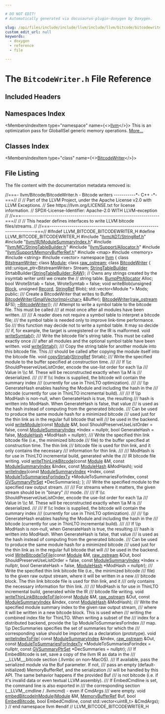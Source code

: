 ```yaml
---

# DO NOT EDIT!
# Automatically generated via docusaurus-plugin-doxygen by Doxygen.

slug: /api/files/include/include/llvm/include/llvm/bitcode/bitcodewriter-h
custom_edit_url: null
keywords:
  - doxygen
  - reference
  - file

---
```





# The `BitcodeWriter.h` File Reference

<DoxygenPage pluginConfig={pluginConfig}>



## Included Headers

<IncludesList>
<IncludesListItem
  filePath="llvm/ADT/StringRef.h"
  permalink="/docs/api/files/include/include/llvm/include/llvm/adt/stringref-h"
  isLocal="true" />
<IncludesListItem
  filePath="llvm/IR/ModuleSummaryIndex.h"
  permalink="/docs/api/files/include/include/llvm/include/llvm/ir/modulesummaryindex-h"
  isLocal="true" />
<IncludesListItem
  filePath="llvm/MC/StringTableBuilder.h"
  permalink="/docs/api/files/include/include/llvm/include/llvm/mc/stringtablebuilder-h"
  isLocal="true" />
<IncludesListItem
  filePath="llvm/Support/Allocator.h"
  permalink="/docs/api/files/include/include/llvm/include/llvm/support/allocator-h"
  isLocal="true" />
<IncludesListItem
  filePath="llvm/Support/MemoryBufferRef.h"
  permalink="/docs/api/files/include/include/llvm/include/llvm/support/memorybufferref-h"
  isLocal="true" />
<IncludesListItem
  filePath="map"
  permalink=""
  isLocal="false" />
<IncludesListItem
  filePath="memory"
  permalink=""
  isLocal="false" />
<IncludesListItem
  filePath="string"
  permalink=""
  isLocal="false" />
<IncludesListItem
  filePath="vector"
  permalink=""
  isLocal="false" />
</IncludesList>

## Namespaces Index

<MembersIndex>

<MembersIndexItem
  type="namespace"
  name={<><a href="/docs/api/namespaces/llvm">llvm</a></>}>
This is an optimization pass for GlobalISel generic memory operations. <a href="/docs/api/namespaces/llvm/#details">More...</a>
</MembersIndexItem>

</MembersIndex>

## Classes Index

<MembersIndex>

<MembersIndexItem
  type="class"
  name={<><a href="/docs/api/classes/llvm/bitcodewriter">BitcodeWriter</a></>}>
</MembersIndexItem>

</MembersIndex>


## File Listing

The file content with the documentation metadata removed is:

<ProgramListing>

<Link id="l00001" /><CodeLine lineNumber="1"><Highlight kind="comment">//===- llvm/Bitcode/BitcodeWriter.h - Bitcode writers -----------&#42;- C++ -&#42;-===//</Highlight><Highlight kind="normal"></Highlight></CodeLine>
<Link id="l00002" /><CodeLine lineNumber="2"><Highlight kind="normal"></Highlight><Highlight kind="comment">//</Highlight><Highlight kind="normal"></Highlight></CodeLine>
<Link id="l00003" /><CodeLine lineNumber="3"><Highlight kind="normal"></Highlight><Highlight kind="comment">// Part of the LLVM Project, under the Apache License v2.0 with LLVM Exceptions.</Highlight><Highlight kind="normal"></Highlight></CodeLine>
<Link id="l00004" /><CodeLine lineNumber="4"><Highlight kind="normal"></Highlight><Highlight kind="comment">// See https://llvm.org/LICENSE.txt for license information.</Highlight><Highlight kind="normal"></Highlight></CodeLine>
<Link id="l00005" /><CodeLine lineNumber="5"><Highlight kind="normal"></Highlight><Highlight kind="comment">// SPDX-License-Identifier: Apache-2.0 WITH LLVM-exception</Highlight><Highlight kind="normal"></Highlight></CodeLine>
<Link id="l00006" /><CodeLine lineNumber="6"><Highlight kind="normal"></Highlight><Highlight kind="comment">//</Highlight><Highlight kind="normal"></Highlight></CodeLine>
<Link id="l00007" /><CodeLine lineNumber="7"><Highlight kind="normal"></Highlight><Highlight kind="comment">//===----------------------------------------------------------------------===//</Highlight><Highlight kind="normal"></Highlight></CodeLine>
<Link id="l00008" /><CodeLine lineNumber="8"><Highlight kind="normal"></Highlight><Highlight kind="comment">//</Highlight><Highlight kind="normal"></Highlight></CodeLine>
<Link id="l00009" /><CodeLine lineNumber="9"><Highlight kind="normal"></Highlight><Highlight kind="comment">// This header defines interfaces to write LLVM bitcode files/streams.</Highlight><Highlight kind="normal"></Highlight></CodeLine>
<Link id="l00010" /><CodeLine lineNumber="10"><Highlight kind="normal"></Highlight><Highlight kind="comment">//</Highlight><Highlight kind="normal"></Highlight></CodeLine>
<Link id="l00011" /><CodeLine lineNumber="11"><Highlight kind="normal"></Highlight><Highlight kind="comment">//===----------------------------------------------------------------------===//</Highlight><Highlight kind="normal"></Highlight></CodeLine>
<Link id="l00012" /><CodeLine lineNumber="12"><Highlight kind="normal"></Highlight></CodeLine>
<Link id="l00013" /><CodeLine lineNumber="13"><Highlight kind="normal"></Highlight><Highlight kind="preprocessor">#ifndef LLVM&#95;BITCODE&#95;BITCODEWRITER&#95;H</Highlight><Highlight kind="normal"></Highlight></CodeLine>
<Link id="l00014" /><CodeLine lineNumber="14"><Highlight kind="normal"></Highlight><Highlight kind="preprocessor">#define LLVM&#95;BITCODE&#95;BITCODEWRITER&#95;H</Highlight><Highlight kind="normal"></Highlight></CodeLine>
<Link id="l00015" /><CodeLine lineNumber="15"><Highlight kind="normal"></Highlight></CodeLine>
<Link id="l00016" /><CodeLine lineNumber="16"><Highlight kind="normal"></Highlight><Highlight kind="preprocessor">#include &quot;<a href="/docs/api/files/include/include/llvm/include/llvm/adt/stringref-h">llvm/ADT/StringRef.h</a>&quot;</Highlight><Highlight kind="normal"></Highlight></CodeLine>
<Link id="l00017" /><CodeLine lineNumber="17"><Highlight kind="normal"></Highlight><Highlight kind="preprocessor">#include &quot;<a href="/docs/api/files/include/include/llvm/include/llvm/ir/modulesummaryindex-h">llvm/IR/ModuleSummaryIndex.h</a>&quot;</Highlight><Highlight kind="normal"></Highlight></CodeLine>
<Link id="l00018" /><CodeLine lineNumber="18"><Highlight kind="normal"></Highlight><Highlight kind="preprocessor">#include &quot;<a href="/docs/api/files/include/include/llvm/include/llvm/mc/stringtablebuilder-h">llvm/MC/StringTableBuilder.h</a>&quot;</Highlight><Highlight kind="normal"></Highlight></CodeLine>
<Link id="l00019" /><CodeLine lineNumber="19"><Highlight kind="normal"></Highlight><Highlight kind="preprocessor">#include &quot;<a href="/docs/api/files/include/include/llvm/include/llvm/support/allocator-h">llvm/Support/Allocator.h</a>&quot;</Highlight><Highlight kind="normal"></Highlight></CodeLine>
<Link id="l00020" /><CodeLine lineNumber="20"><Highlight kind="normal"></Highlight><Highlight kind="preprocessor">#include &quot;<a href="/docs/api/files/include/include/llvm/include/llvm/support/memorybufferref-h">llvm/Support/MemoryBufferRef.h</a>&quot;</Highlight><Highlight kind="normal"></Highlight></CodeLine>
<Link id="l00021" /><CodeLine lineNumber="21"><Highlight kind="normal"></Highlight><Highlight kind="preprocessor">#include &lt;map&gt;</Highlight><Highlight kind="normal"></Highlight></CodeLine>
<Link id="l00022" /><CodeLine lineNumber="22"><Highlight kind="normal"></Highlight><Highlight kind="preprocessor">#include &lt;memory&gt;</Highlight><Highlight kind="normal"></Highlight></CodeLine>
<Link id="l00023" /><CodeLine lineNumber="23"><Highlight kind="normal"></Highlight><Highlight kind="preprocessor">#include &lt;string&gt;</Highlight><Highlight kind="normal"></Highlight></CodeLine>
<Link id="l00024" /><CodeLine lineNumber="24"><Highlight kind="normal"></Highlight><Highlight kind="preprocessor">#include &lt;vector&gt;</Highlight><Highlight kind="normal"></Highlight></CodeLine>
<Link id="l00025" /><CodeLine lineNumber="25"><Highlight kind="normal"></Highlight></CodeLine>
<Link id="l00026" /><CodeLine lineNumber="26"><Highlight kind="normal"></Highlight><Highlight kind="keyword">namespace </Highlight><Highlight kind="normal"><a href="/docs/api/namespaces/llvm">llvm</a> &#123;</Highlight></CodeLine>
<Link id="l00027" /><CodeLine lineNumber="27"><Highlight kind="normal"></Highlight></CodeLine>
<Link id="l00028" /><CodeLine lineNumber="28"><Highlight kind="normal"></Highlight><Highlight kind="keyword">class </Highlight><Highlight kind="normal"><a href="/docs/api/classes/llvm/bitstreamwriter">BitstreamWriter</a>;</Highlight></CodeLine>
<Link id="l00029" /><CodeLine lineNumber="29"><Highlight kind="normal"></Highlight><Highlight kind="keyword">class </Highlight><Highlight kind="normal"><a href="/docs/api/classes/llvm/module">Module</a>;</Highlight></CodeLine>
<Link id="l00030" /><CodeLine lineNumber="30"><Highlight kind="normal"></Highlight><Highlight kind="keyword">class </Highlight><Highlight kind="normal"><a href="/docs/api/classes/llvm/raw-ostream">raw&#95;ostream</a>;</Highlight></CodeLine>
<Link id="l00031" /><CodeLine lineNumber="31"><Highlight kind="normal"></Highlight></CodeLine>
<Link id="l00032" /><CodeLine lineNumber="32" lineLink="/docs/api/classes/llvm/bitcodewriter"><Highlight kind="normal"></Highlight><Highlight kind="keyword">class </Highlight><Highlight kind="normal"><a href="/docs/api/classes/llvm/bitcodewriter/#aebebbee7033640e87126667a63bd2357">BitcodeWriter</a> &#123;</Highlight></CodeLine>
<Link id="l00033" /><CodeLine lineNumber="33"><Highlight kind="normal">  std::unique&#95;ptr&lt;BitstreamWriter&gt; Stream;</Highlight></CodeLine>
<Link id="l00034" /><CodeLine lineNumber="34"><Highlight kind="normal"></Highlight></CodeLine>
<Link id="l00035" /><CodeLine lineNumber="35"><Highlight kind="normal">  <a href="/docs/api/classes/llvm/stringtablebuilder">StringTableBuilder</a> StrtabBuilder&#123;<a href="/docs/api/classes/llvm/stringtablebuilder/#a58c8b5f09afd8827aed05c9a1804e73aa7276fc7b95014e9041e70e8d0bfcdc3d">StringTableBuilder::RAW</a>&#125;;</Highlight></CodeLine>
<Link id="l00036" /><CodeLine lineNumber="36"><Highlight kind="normal"></Highlight></CodeLine>
<Link id="l00037" /><CodeLine lineNumber="37"><Highlight kind="normal">  </Highlight><Highlight kind="comment">// Owns any strings created by the irsymtab writer until we create the</Highlight><Highlight kind="normal"></Highlight></CodeLine>
<Link id="l00038" /><CodeLine lineNumber="38"><Highlight kind="normal">  </Highlight><Highlight kind="comment">// string table.</Highlight><Highlight kind="normal"></Highlight></CodeLine>
<Link id="l00039" /><CodeLine lineNumber="39"><Highlight kind="normal">  <a href="/docs/api/namespaces/llvm/#a8e612822d4ba7bb36c9c79582a567108">BumpPtrAllocator</a> Alloc;</Highlight></CodeLine>
<Link id="l00040" /><CodeLine lineNumber="40"><Highlight kind="normal"></Highlight></CodeLine>
<Link id="l00041" /><CodeLine lineNumber="41"><Highlight kind="normal">  </Highlight><Highlight kind="keywordtype">bool</Highlight><Highlight kind="normal"> WroteStrtab = </Highlight><Highlight kind="keyword">false</Highlight><Highlight kind="normal">, WroteSymtab = </Highlight><Highlight kind="keyword">false</Highlight><Highlight kind="normal">;</Highlight></CodeLine>
<Link id="l00042" /><CodeLine lineNumber="42"><Highlight kind="normal"></Highlight></CodeLine>
<Link id="l00043" /><CodeLine lineNumber="43"><Highlight kind="normal">  </Highlight><Highlight kind="keywordtype">void</Highlight><Highlight kind="normal"> writeBlob(</Highlight><Highlight kind="keywordtype">unsigned</Highlight><Highlight kind="normal"> <a href="/docs/api/namespaces/llvm/#a0e00fad9c34de40b1e31f3aa6f8e024cae1e4c8c9ccd9fc39c391da4bcd093fb2">Block</a>, </Highlight><Highlight kind="keywordtype">unsigned</Highlight><Highlight kind="normal"> <a href="/docs/api/classes/llvm/record">Record</a>, <a href="/docs/api/classes/llvm/stringref">StringRef</a> Blob);</Highlight></CodeLine>
<Link id="l00044" /><CodeLine lineNumber="44"><Highlight kind="normal"></Highlight></CodeLine>
<Link id="l00045" /><CodeLine lineNumber="45"><Highlight kind="normal">  std::vector&lt;Module &#42;&gt; Mods;</Highlight></CodeLine>
<Link id="l00046" /><CodeLine lineNumber="46"><Highlight kind="normal"></Highlight></CodeLine>
<Link id="l00047" /><CodeLine lineNumber="47"><Highlight kind="normal"></Highlight><Highlight kind="keyword">public</Highlight><Highlight kind="normal">:</Highlight><Highlight kind="comment"></Highlight></CodeLine>
<Link id="l00048" /><CodeLine lineNumber="48"><Highlight kind="comment">  /// Create a BitcodeWriter that writes to Buffer.</Highlight><Highlight kind="normal"></Highlight></CodeLine>
<Link id="l00049" /><CodeLine lineNumber="49"><Highlight kind="normal">  <a href="/docs/api/classes/llvm/bitcodewriter/#aebebbee7033640e87126667a63bd2357">BitcodeWriter</a>(<a href="/docs/api/classes/llvm/smallvectorimpl">SmallVectorImpl&lt;char&gt;</a> &amp;Buffer);</Highlight></CodeLine>
<Link id="l00050" /><CodeLine lineNumber="50"><Highlight kind="normal">  <a href="/docs/api/classes/llvm/bitcodewriter/#aebebbee7033640e87126667a63bd2357">BitcodeWriter</a>(<a href="/docs/api/classes/llvm/raw-ostream">raw&#95;ostream</a> &amp;FS);</Highlight></CodeLine>
<Link id="l00051" /><CodeLine lineNumber="51"><Highlight kind="normal"></Highlight></CodeLine>
<Link id="l00052" /><CodeLine lineNumber="52"><Highlight kind="normal">  <a href="/docs/api/classes/llvm/bitcodewriter/#a99469a121e6001ddda44844fac8dfd1e">~BitcodeWriter</a>();</Highlight></CodeLine>
<Link id="l00053" /><CodeLine lineNumber="53"><Highlight kind="normal"></Highlight><Highlight kind="comment"></Highlight></CodeLine>
<Link id="l00054" /><CodeLine lineNumber="54"><Highlight kind="comment">  /// Attempt to write a symbol table to the bitcode file. This must be called</Highlight></CodeLine>
<Link id="l00055" /><CodeLine lineNumber="55"><Highlight kind="comment">  /// at most once after all modules have been written.</Highlight></CodeLine>
<Link id="l00056" /><CodeLine lineNumber="56"><Highlight kind="comment">  ///</Highlight></CodeLine>
<Link id="l00057" /><CodeLine lineNumber="57"><Highlight kind="comment">  /// A reader does not require a symbol table to interpret a bitcode file;</Highlight></CodeLine>
<Link id="l00058" /><CodeLine lineNumber="58"><Highlight kind="comment">  /// the symbol table is needed only to improve link-time performance. So</Highlight></CodeLine>
<Link id="l00059" /><CodeLine lineNumber="59"><Highlight kind="comment">  /// this function may decide not to write a symbol table. It may so decide</Highlight></CodeLine>
<Link id="l00060" /><CodeLine lineNumber="60"><Highlight kind="comment">  /// if, for example, the target is unregistered or the IR is malformed.</Highlight><Highlight kind="normal"></Highlight></CodeLine>
<Link id="l00061" /><CodeLine lineNumber="61"><Highlight kind="normal">  </Highlight><Highlight kind="keywordtype">void</Highlight><Highlight kind="normal"> <a href="/docs/api/classes/llvm/bitcodewriter/#aaaca861df948bd93da0afb6891e9d662">writeSymtab</a>();</Highlight></CodeLine>
<Link id="l00062" /><CodeLine lineNumber="62"><Highlight kind="normal"></Highlight><Highlight kind="comment"></Highlight></CodeLine>
<Link id="l00063" /><CodeLine lineNumber="63"><Highlight kind="comment">  /// Write the bitcode file&#39;s string table. This must be called exactly once</Highlight></CodeLine>
<Link id="l00064" /><CodeLine lineNumber="64"><Highlight kind="comment">  /// after all modules and the optional symbol table have been written.</Highlight><Highlight kind="normal"></Highlight></CodeLine>
<Link id="l00065" /><CodeLine lineNumber="65"><Highlight kind="normal">  </Highlight><Highlight kind="keywordtype">void</Highlight><Highlight kind="normal"> <a href="/docs/api/classes/llvm/bitcodewriter/#a8d48eebf776ab619a0174721ddd90872">writeStrtab</a>();</Highlight></CodeLine>
<Link id="l00066" /><CodeLine lineNumber="66"><Highlight kind="normal"></Highlight><Highlight kind="comment"></Highlight></CodeLine>
<Link id="l00067" /><CodeLine lineNumber="67"><Highlight kind="comment">  /// Copy the string table for another module into this bitcode file. This</Highlight></CodeLine>
<Link id="l00068" /><CodeLine lineNumber="68"><Highlight kind="comment">  /// should be called after copying the module itself into the bitcode file.</Highlight><Highlight kind="normal"></Highlight></CodeLine>
<Link id="l00069" /><CodeLine lineNumber="69"><Highlight kind="normal">  </Highlight><Highlight kind="keywordtype">void</Highlight><Highlight kind="normal"> <a href="/docs/api/classes/llvm/bitcodewriter/#a495eadc82261ad39d242b9d7e477c3e2">copyStrtab</a>(<a href="/docs/api/classes/llvm/stringref">StringRef</a> Strtab);</Highlight></CodeLine>
<Link id="l00070" /><CodeLine lineNumber="70"><Highlight kind="normal"></Highlight><Highlight kind="comment"></Highlight></CodeLine>
<Link id="l00071" /><CodeLine lineNumber="71"><Highlight kind="comment">  /// Write the specified module to the buffer specified at construction time.</Highlight></CodeLine>
<Link id="l00072" /><CodeLine lineNumber="72"><Highlight kind="comment">  ///</Highlight></CodeLine>
<Link id="l00073" /><CodeLine lineNumber="73"><Highlight kind="comment">  /// If \\c ShouldPreserveUseListOrder, encode the use-list order for each \\a</Highlight></CodeLine>
<Link id="l00074" /><CodeLine lineNumber="74"><Highlight kind="comment">  /// Value in \\c M.  These will be reconstructed exactly when \\a M is</Highlight></CodeLine>
<Link id="l00075" /><CodeLine lineNumber="75"><Highlight kind="comment">  /// deserialized.</Highlight></CodeLine>
<Link id="l00076" /><CodeLine lineNumber="76"><Highlight kind="comment">  ///</Highlight></CodeLine>
<Link id="l00077" /><CodeLine lineNumber="77"><Highlight kind="comment">  /// If \\c Index is supplied, the bitcode will contain the summary index</Highlight></CodeLine>
<Link id="l00078" /><CodeLine lineNumber="78"><Highlight kind="comment">  /// (currently for use in ThinLTO optimization).</Highlight></CodeLine>
<Link id="l00079" /><CodeLine lineNumber="79"><Highlight kind="comment">  ///</Highlight></CodeLine>
<Link id="l00080" /><CodeLine lineNumber="80"><Highlight kind="comment">  /// \\p GenerateHash enables hashing the Module and including the hash in the</Highlight></CodeLine>
<Link id="l00081" /><CodeLine lineNumber="81"><Highlight kind="comment">  /// bitcode (currently for use in ThinLTO incremental build).</Highlight></CodeLine>
<Link id="l00082" /><CodeLine lineNumber="82"><Highlight kind="comment">  ///</Highlight></CodeLine>
<Link id="l00083" /><CodeLine lineNumber="83"><Highlight kind="comment">  /// If \\p ModHash is non-null, when GenerateHash is true, the resulting</Highlight></CodeLine>
<Link id="l00084" /><CodeLine lineNumber="84"><Highlight kind="comment">  /// hash is written into ModHash. When GenerateHash is false, that value</Highlight></CodeLine>
<Link id="l00085" /><CodeLine lineNumber="85"><Highlight kind="comment">  /// is used as the hash instead of computing from the generated bitcode.</Highlight></CodeLine>
<Link id="l00086" /><CodeLine lineNumber="86"><Highlight kind="comment">  /// Can be used to produce the same module hash for a minimized bitcode</Highlight></CodeLine>
<Link id="l00087" /><CodeLine lineNumber="87"><Highlight kind="comment">  /// used just for the thin link as in the regular full bitcode that will</Highlight></CodeLine>
<Link id="l00088" /><CodeLine lineNumber="88"><Highlight kind="comment">  /// be used in the backend.</Highlight><Highlight kind="normal"></Highlight></CodeLine>
<Link id="l00089" /><CodeLine lineNumber="89"><Highlight kind="normal">  </Highlight><Highlight kind="keywordtype">void</Highlight><Highlight kind="normal"> <a href="/docs/api/classes/llvm/bitcodewriter/#acedecaa6f87d31e343286c46148e119a">writeModule</a>(</Highlight><Highlight kind="keyword">const</Highlight><Highlight kind="normal"> <a href="/docs/api/classes/llvm/module">Module</a> &amp;M, </Highlight><Highlight kind="keywordtype">bool</Highlight><Highlight kind="normal"> ShouldPreserveUseListOrder = </Highlight><Highlight kind="keyword">false</Highlight><Highlight kind="normal">,</Highlight></CodeLine>
<Link id="l00090" /><CodeLine lineNumber="90"><Highlight kind="normal">                   </Highlight><Highlight kind="keyword">const</Highlight><Highlight kind="normal"> <a href="/docs/api/classes/llvm/modulesummaryindex">ModuleSummaryIndex</a> &#42;Index = </Highlight><Highlight kind="keyword">nullptr</Highlight><Highlight kind="normal">,</Highlight></CodeLine>
<Link id="l00091" /><CodeLine lineNumber="91"><Highlight kind="normal">                   </Highlight><Highlight kind="keywordtype">bool</Highlight><Highlight kind="normal"> GenerateHash = </Highlight><Highlight kind="keyword">false</Highlight><Highlight kind="normal">, <a href="/docs/api/namespaces/llvm/#a2b53e399f7a71b096a6caef6be6ff12d">ModuleHash</a> &#42;ModHash = </Highlight><Highlight kind="keyword">nullptr</Highlight><Highlight kind="normal">);</Highlight></CodeLine>
<Link id="l00092" /><CodeLine lineNumber="92"><Highlight kind="normal"></Highlight><Highlight kind="comment"></Highlight></CodeLine>
<Link id="l00093" /><CodeLine lineNumber="93"><Highlight kind="comment">  /// Write the specified thin link bitcode file (i.e., the minimized bitcode</Highlight></CodeLine>
<Link id="l00094" /><CodeLine lineNumber="94"><Highlight kind="comment">  /// file) to the buffer specified at construction time. The thin link</Highlight></CodeLine>
<Link id="l00095" /><CodeLine lineNumber="95"><Highlight kind="comment">  /// bitcode file is used for thin link, and it only contains the necessary</Highlight></CodeLine>
<Link id="l00096" /><CodeLine lineNumber="96"><Highlight kind="comment">  /// information for thin link.</Highlight></CodeLine>
<Link id="l00097" /><CodeLine lineNumber="97"><Highlight kind="comment">  ///</Highlight></CodeLine>
<Link id="l00098" /><CodeLine lineNumber="98"><Highlight kind="comment">  /// ModHash is for use in ThinLTO incremental build, generated while the</Highlight></CodeLine>
<Link id="l00099" /><CodeLine lineNumber="99"><Highlight kind="comment">  /// IR bitcode file writing.</Highlight><Highlight kind="normal"></Highlight></CodeLine>
<Link id="l00100" /><CodeLine lineNumber="100"><Highlight kind="normal">  </Highlight><Highlight kind="keywordtype">void</Highlight><Highlight kind="normal"> <a href="/docs/api/classes/llvm/bitcodewriter/#a03f3ffa01b7de15ab90e804ead0472b4">writeThinLinkBitcode</a>(</Highlight><Highlight kind="keyword">const</Highlight><Highlight kind="normal"> <a href="/docs/api/classes/llvm/module">Module</a> &amp;M, </Highlight><Highlight kind="keyword">const</Highlight><Highlight kind="normal"> <a href="/docs/api/classes/llvm/modulesummaryindex">ModuleSummaryIndex</a> &amp;Index,</Highlight></CodeLine>
<Link id="l00101" /><CodeLine lineNumber="101"><Highlight kind="normal">                            </Highlight><Highlight kind="keyword">const</Highlight><Highlight kind="normal"> <a href="/docs/api/namespaces/llvm/#a2b53e399f7a71b096a6caef6be6ff12d">ModuleHash</a> &amp;ModHash);</Highlight></CodeLine>
<Link id="l00102" /><CodeLine lineNumber="102"><Highlight kind="normal"></Highlight></CodeLine>
<Link id="l00103" /><CodeLine lineNumber="103"><Highlight kind="normal">  </Highlight><Highlight kind="keywordtype">void</Highlight><Highlight kind="normal"> <a href="/docs/api/classes/llvm/bitcodewriter/#a301cb081638a5035bb80e799543bf53f">writeIndex</a>(</Highlight><Highlight kind="keyword">const</Highlight><Highlight kind="normal"> <a href="/docs/api/classes/llvm/modulesummaryindex">ModuleSummaryIndex</a> &#42;Index,</Highlight></CodeLine>
<Link id="l00104" /><CodeLine lineNumber="104"><Highlight kind="normal">                  </Highlight><Highlight kind="keyword">const</Highlight><Highlight kind="normal"> <a href="/docs/api/namespaces/llvm/#a855e9319bbdff7f7c70bb2b2c5a0650e">ModuleToSummariesForIndexTy</a> &#42;ModuleToSummariesForIndex,</Highlight></CodeLine>
<Link id="l00105" /><CodeLine lineNumber="105"><Highlight kind="normal">                  </Highlight><Highlight kind="keyword">const</Highlight><Highlight kind="normal"> <a href="/docs/api/namespaces/llvm/#a126f52d391b28545496b57f7de17fc61">GVSummaryPtrSet</a> &#42;DecSummaries);</Highlight></CodeLine>
<Link id="l00106" /><CodeLine lineNumber="106"><Highlight kind="normal">&#125;;</Highlight></CodeLine>
<Link id="l00107" /><CodeLine lineNumber="107"><Highlight kind="normal"></Highlight><Highlight kind="comment"></Highlight></CodeLine>
<Link id="l00108" /><CodeLine lineNumber="108"><Highlight kind="comment">/// Write the specified module to the specified raw output stream.</Highlight></CodeLine>
<Link id="l00109" /><CodeLine lineNumber="109"><Highlight kind="comment">///</Highlight></CodeLine>
<Link id="l00110" /><CodeLine lineNumber="110"><Highlight kind="comment">/// For streams where it matters, the given stream should be in &quot;binary&quot;</Highlight></CodeLine>
<Link id="l00111" /><CodeLine lineNumber="111"><Highlight kind="comment">/// mode.</Highlight></CodeLine>
<Link id="l00112" /><CodeLine lineNumber="112"><Highlight kind="comment">///</Highlight></CodeLine>
<Link id="l00113" /><CodeLine lineNumber="113"><Highlight kind="comment">/// If \\c ShouldPreserveUseListOrder, encode the use-list order for each \\a</Highlight></CodeLine>
<Link id="l00114" /><CodeLine lineNumber="114"><Highlight kind="comment">/// Value in \\c M.  These will be reconstructed exactly when \\a M is</Highlight></CodeLine>
<Link id="l00115" /><CodeLine lineNumber="115"><Highlight kind="comment">/// deserialized.</Highlight></CodeLine>
<Link id="l00116" /><CodeLine lineNumber="116"><Highlight kind="comment">///</Highlight></CodeLine>
<Link id="l00117" /><CodeLine lineNumber="117"><Highlight kind="comment">/// If \\c Index is supplied, the bitcode will contain the summary index</Highlight></CodeLine>
<Link id="l00118" /><CodeLine lineNumber="118"><Highlight kind="comment">/// (currently for use in ThinLTO optimization).</Highlight></CodeLine>
<Link id="l00119" /><CodeLine lineNumber="119"><Highlight kind="comment">///</Highlight></CodeLine>
<Link id="l00120" /><CodeLine lineNumber="120"><Highlight kind="comment">/// \\p GenerateHash enables hashing the Module and including the hash in the</Highlight></CodeLine>
<Link id="l00121" /><CodeLine lineNumber="121"><Highlight kind="comment">/// bitcode (currently for use in ThinLTO incremental build).</Highlight></CodeLine>
<Link id="l00122" /><CodeLine lineNumber="122"><Highlight kind="comment">///</Highlight></CodeLine>
<Link id="l00123" /><CodeLine lineNumber="123"><Highlight kind="comment">/// If \\p ModHash is non-null, when GenerateHash is true, the resulting</Highlight></CodeLine>
<Link id="l00124" /><CodeLine lineNumber="124"><Highlight kind="comment">/// hash is written into ModHash. When GenerateHash is false, that value</Highlight></CodeLine>
<Link id="l00125" /><CodeLine lineNumber="125"><Highlight kind="comment">/// is used as the hash instead of computing from the generated bitcode.</Highlight></CodeLine>
<Link id="l00126" /><CodeLine lineNumber="126"><Highlight kind="comment">/// Can be used to produce the same module hash for a minimized bitcode</Highlight></CodeLine>
<Link id="l00127" /><CodeLine lineNumber="127"><Highlight kind="comment">/// used just for the thin link as in the regular full bitcode that will</Highlight></CodeLine>
<Link id="l00128" /><CodeLine lineNumber="128"><Highlight kind="comment">/// be used in the backend.</Highlight><Highlight kind="normal"></Highlight></CodeLine>
<Link id="l00129" /><CodeLine lineNumber="129"><Highlight kind="normal"></Highlight><Highlight kind="keywordtype">void</Highlight><Highlight kind="normal"> <a href="/docs/api/namespaces/llvm/#a199eb3a521b35ac20b20b7460bf2dabb">WriteBitcodeToFile</a>(</Highlight><Highlight kind="keyword">const</Highlight><Highlight kind="normal"> <a href="/docs/api/classes/llvm/module">Module</a> &amp;M, <a href="/docs/api/classes/llvm/raw-ostream">raw&#95;ostream</a> &amp;Out,</Highlight></CodeLine>
<Link id="l00130" /><CodeLine lineNumber="130"><Highlight kind="normal">                        </Highlight><Highlight kind="keywordtype">bool</Highlight><Highlight kind="normal"> ShouldPreserveUseListOrder = </Highlight><Highlight kind="keyword">false</Highlight><Highlight kind="normal">,</Highlight></CodeLine>
<Link id="l00131" /><CodeLine lineNumber="131"><Highlight kind="normal">                        </Highlight><Highlight kind="keyword">const</Highlight><Highlight kind="normal"> <a href="/docs/api/classes/llvm/modulesummaryindex">ModuleSummaryIndex</a> &#42;Index = </Highlight><Highlight kind="keyword">nullptr</Highlight><Highlight kind="normal">,</Highlight></CodeLine>
<Link id="l00132" /><CodeLine lineNumber="132"><Highlight kind="normal">                        </Highlight><Highlight kind="keywordtype">bool</Highlight><Highlight kind="normal"> GenerateHash = </Highlight><Highlight kind="keyword">false</Highlight><Highlight kind="normal">,</Highlight></CodeLine>
<Link id="l00133" /><CodeLine lineNumber="133"><Highlight kind="normal">                        <a href="/docs/api/namespaces/llvm/#a2b53e399f7a71b096a6caef6be6ff12d">ModuleHash</a> &#42;ModHash = </Highlight><Highlight kind="keyword">nullptr</Highlight><Highlight kind="normal">);</Highlight></CodeLine>
<Link id="l00134" /><CodeLine lineNumber="134"><Highlight kind="normal"></Highlight><Highlight kind="comment"></Highlight></CodeLine>
<Link id="l00135" /><CodeLine lineNumber="135"><Highlight kind="comment">/// Write the specified thin link bitcode file (i.e., the minimized bitcode</Highlight></CodeLine>
<Link id="l00136" /><CodeLine lineNumber="136"><Highlight kind="comment">/// file) to the given raw output stream, where it will be written in a new</Highlight></CodeLine>
<Link id="l00137" /><CodeLine lineNumber="137"><Highlight kind="comment">/// bitcode block. The thin link bitcode file is used for thin link, and it</Highlight></CodeLine>
<Link id="l00138" /><CodeLine lineNumber="138"><Highlight kind="comment">/// only contains the necessary information for thin link.</Highlight></CodeLine>
<Link id="l00139" /><CodeLine lineNumber="139"><Highlight kind="comment">///</Highlight></CodeLine>
<Link id="l00140" /><CodeLine lineNumber="140"><Highlight kind="comment">/// ModHash is for use in ThinLTO incremental build, generated while the IR</Highlight></CodeLine>
<Link id="l00141" /><CodeLine lineNumber="141"><Highlight kind="comment">/// bitcode file writing.</Highlight><Highlight kind="normal"></Highlight></CodeLine>
<Link id="l00142" /><CodeLine lineNumber="142"><Highlight kind="normal"></Highlight><Highlight kind="keywordtype">void</Highlight><Highlight kind="normal"> <a href="/docs/api/namespaces/llvm/#a33564097625c6a9b619c60a71343c058">writeThinLinkBitcodeToFile</a>(</Highlight><Highlight kind="keyword">const</Highlight><Highlight kind="normal"> <a href="/docs/api/classes/llvm/module">Module</a> &amp;M, <a href="/docs/api/classes/llvm/raw-ostream">raw&#95;ostream</a> &amp;Out,</Highlight></CodeLine>
<Link id="l00143" /><CodeLine lineNumber="143"><Highlight kind="normal">                                </Highlight><Highlight kind="keyword">const</Highlight><Highlight kind="normal"> <a href="/docs/api/classes/llvm/modulesummaryindex">ModuleSummaryIndex</a> &amp;Index,</Highlight></CodeLine>
<Link id="l00144" /><CodeLine lineNumber="144"><Highlight kind="normal">                                </Highlight><Highlight kind="keyword">const</Highlight><Highlight kind="normal"> <a href="/docs/api/namespaces/llvm/#a2b53e399f7a71b096a6caef6be6ff12d">ModuleHash</a> &amp;ModHash);</Highlight></CodeLine>
<Link id="l00145" /><CodeLine lineNumber="145"><Highlight kind="normal"></Highlight><Highlight kind="comment"></Highlight></CodeLine>
<Link id="l00146" /><CodeLine lineNumber="146"><Highlight kind="comment">/// Write the specified module summary index to the given raw output stream,</Highlight></CodeLine>
<Link id="l00147" /><CodeLine lineNumber="147"><Highlight kind="comment">/// where it will be written in a new bitcode block. This is used when</Highlight></CodeLine>
<Link id="l00148" /><CodeLine lineNumber="148"><Highlight kind="comment">/// writing the combined index file for ThinLTO. When writing a subset of the</Highlight></CodeLine>
<Link id="l00149" /><CodeLine lineNumber="149"><Highlight kind="comment">/// index for a distributed backend, provide the \\p ModuleToSummariesForIndex</Highlight></CodeLine>
<Link id="l00150" /><CodeLine lineNumber="150"><Highlight kind="comment">/// map. \\p DecSummaries specifies the set of summaries for which the</Highlight></CodeLine>
<Link id="l00151" /><CodeLine lineNumber="151"><Highlight kind="comment">/// corresponding value should be imported as a declaration (prototype).</Highlight><Highlight kind="normal"></Highlight></CodeLine>
<Link id="l00152" /><CodeLine lineNumber="152"><Highlight kind="normal"></Highlight><Highlight kind="keywordtype">void</Highlight><Highlight kind="normal"> <a href="/docs/api/namespaces/llvm/#a5858c9c8d861a0d36e7c8f99b8faf7fe">writeIndexToFile</a>(</Highlight></CodeLine>
<Link id="l00153" /><CodeLine lineNumber="153"><Highlight kind="normal">    </Highlight><Highlight kind="keyword">const</Highlight><Highlight kind="normal"> <a href="/docs/api/classes/llvm/modulesummaryindex">ModuleSummaryIndex</a> &amp;Index, <a href="/docs/api/classes/llvm/raw-ostream">raw&#95;ostream</a> &amp;Out,</Highlight></CodeLine>
<Link id="l00154" /><CodeLine lineNumber="154"><Highlight kind="normal">    </Highlight><Highlight kind="keyword">const</Highlight><Highlight kind="normal"> <a href="/docs/api/namespaces/llvm/#a855e9319bbdff7f7c70bb2b2c5a0650e">ModuleToSummariesForIndexTy</a> &#42;ModuleToSummariesForIndex = </Highlight><Highlight kind="keyword">nullptr</Highlight><Highlight kind="normal">,</Highlight></CodeLine>
<Link id="l00155" /><CodeLine lineNumber="155"><Highlight kind="normal">    </Highlight><Highlight kind="keyword">const</Highlight><Highlight kind="normal"> <a href="/docs/api/namespaces/llvm/#a126f52d391b28545496b57f7de17fc61">GVSummaryPtrSet</a> &#42;DecSummaries = </Highlight><Highlight kind="keyword">nullptr</Highlight><Highlight kind="normal">);</Highlight></CodeLine>
<Link id="l00156" /><CodeLine lineNumber="156"><Highlight kind="normal"></Highlight><Highlight kind="comment"></Highlight></CodeLine>
<Link id="l00157" /><CodeLine lineNumber="157"><Highlight kind="comment">/// If EmbedBitcode is set, save a copy of the llvm IR as data in the</Highlight></CodeLine>
<Link id="l00158" /><CodeLine lineNumber="158"><Highlight kind="comment">///  &#95;&#95;LLVM,&#95;&#95;bitcode section (.llvmbc on non-MacOS).</Highlight></CodeLine>
<Link id="l00159" /><CodeLine lineNumber="159"><Highlight kind="comment">/// If available, pass the serialized module via the Buf parameter. If not,</Highlight></CodeLine>
<Link id="l00160" /><CodeLine lineNumber="160"><Highlight kind="comment">/// pass an empty (default-initialized) MemoryBufferRef, and the serialization</Highlight></CodeLine>
<Link id="l00161" /><CodeLine lineNumber="161"><Highlight kind="comment">/// will be handled by this API. The same behavior happens if the provided Buf</Highlight></CodeLine>
<Link id="l00162" /><CodeLine lineNumber="162"><Highlight kind="comment">/// is not bitcode (i.e. if it&#39;s invalid data or even textual LLVM assembly).</Highlight></CodeLine>
<Link id="l00163" /><CodeLine lineNumber="163"><Highlight kind="comment">/// If EmbedCmdline is set, the command line is also exported in</Highlight></CodeLine>
<Link id="l00164" /><CodeLine lineNumber="164"><Highlight kind="comment">/// the corresponding section (&#95;&#95;LLVM,&#95;cmdline / .llvmcmd) - even if CmdArgs</Highlight></CodeLine>
<Link id="l00165" /><CodeLine lineNumber="165"><Highlight kind="comment">/// were empty.</Highlight><Highlight kind="normal"></Highlight></CodeLine>
<Link id="l00166" /><CodeLine lineNumber="166"><Highlight kind="normal"></Highlight><Highlight kind="keywordtype">void</Highlight><Highlight kind="normal"> <a href="/docs/api/namespaces/llvm/#a5c9bfa48812691afd87e3c2a7abcd6ad">embedBitcodeInModule</a>(<a href="/docs/api/classes/llvm/module">Module</a> &amp;M, <a href="/docs/api/classes/llvm/memorybufferref">MemoryBufferRef</a> Buf, </Highlight><Highlight kind="keywordtype">bool</Highlight><Highlight kind="normal"> <a href="/docs/api/files/lib/lib/lto/ltobackend-cpp/#a224082742eac946c1e886179fd48be59">EmbedBitcode</a>,</Highlight></CodeLine>
<Link id="l00167" /><CodeLine lineNumber="167"><Highlight kind="normal">                          </Highlight><Highlight kind="keywordtype">bool</Highlight><Highlight kind="normal"> EmbedCmdline,</Highlight></CodeLine>
<Link id="l00168" /><CodeLine lineNumber="168"><Highlight kind="normal">                          </Highlight><Highlight kind="keyword">const</Highlight><Highlight kind="normal"> std::vector&lt;uint8&#95;t&gt; &amp;CmdArgs);</Highlight></CodeLine>
<Link id="l00169" /><CodeLine lineNumber="169"><Highlight kind="normal"></Highlight></CodeLine>
<Link id="l00170" /><CodeLine lineNumber="170"><Highlight kind="normal">&#125; </Highlight><Highlight kind="comment">// end namespace llvm</Highlight><Highlight kind="normal"></Highlight></CodeLine>
<Link id="l00171" /><CodeLine lineNumber="171"><Highlight kind="normal"></Highlight></CodeLine>
<Link id="l00172" /><CodeLine lineNumber="172"><Highlight kind="normal"></Highlight><Highlight kind="preprocessor">#endif </Highlight><Highlight kind="comment">// LLVM&#95;BITCODE&#95;BITCODEWRITER&#95;H</Highlight><Highlight kind="normal"></Highlight></CodeLine>

</ProgramListing>

</DoxygenPage>
